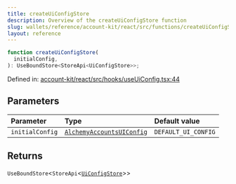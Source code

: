```yaml
---
title: createUiConfigStore
description: Overview of the createUiConfigStore function
slug: wallets/reference/account-kit/react/src/functions/createUiConfigStore
layout: reference
---
```


```ts
function createUiConfigStore(
  initialConfig,
): UseBoundStore<StoreApi<UiConfigStore>>;
```

Defined in: [account-kit/react/src/hooks/useUiConfig.tsx:44](https://github.com/alchemyplatform/aa-sdk/blob/49e74eee8606f480b200b4612d00d950da8a8742/account-kit/react/src/hooks/useUiConfig.tsx#L44)

## Parameters

| Parameter       | Type                                                                     | Default value       |
| :-------------- | :----------------------------------------------------------------------- | :------------------ |
| `initialConfig` | [`AlchemyAccountsUIConfig`](../type-aliases/AlchemyAccountsUIConfig.mdx) | `DEFAULT_UI_CONFIG` |

## Returns

`UseBoundStore`\<`StoreApi`\<[`UiConfigStore`](../type-aliases/UiConfigStore.mdx)>>
